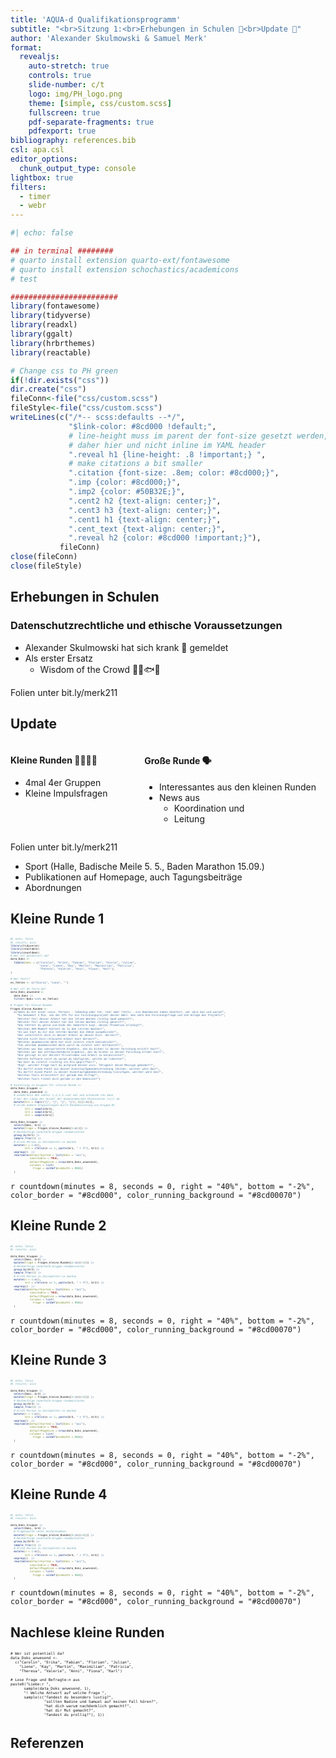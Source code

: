 ```yaml
---
title: 'AQUA-d Qualifikationsprogramm'
subtitle: "<br>Sitzung 1:<br>Erhebungen in Schulen 🏫<br>Update 🔄"
author: 'Alexander Skulmowski & Samuel Merk'
format: 
  revealjs:
    auto-stretch: true
    controls: true
    slide-number: c/t
    logo: img/PH_logo.png
    theme: [simple, css/custom.scss]
    fullscreen: true
    pdf-separate-fragments: true
    pdfexport: true
bibliography: references.bib
csl: apa.csl
editor_options: 
  chunk_output_type: console
lightbox: true
filters:
  - timer
  - webr
---
```


```r
#| echo: false

## in terminal ########
# quarto install extension quarto-ext/fontawesome
# quarto install extension schochastics/academicons
# test

########################
library(fontawesome)
library(tidyverse)
library(readxl)
library(ggalt)
library(hrbrthemes)
library(reactable)

# Change css to PH green
if(!dir.exists("css"))
dir.create("css")
fileConn<-file("css/custom.scss")
fileStyle<-file("css/custom.scss")
writeLines(c("/*-- scss:defaults --*/",
             "$link-color: #8cd000 !default;",
             # line-height muss im parent der font-size gesetzt werden,
             # daher hier und nicht inline im YAML header
             ".reveal h1 {line-height: .8 !important;} ", 
             # make citations a bit smaller
             ".citation {font-size: .8em; color: #8cd000;}",
             ".imp {color: #8cd000;}",
             ".imp2 {color: #50B32E;}",
             ".cent2 h2 {text-align: center;}",
             ".cent3 h3 {text-align: center;}",
             ".cent1 h1 {text-align: center;}",
             ".cent_text {text-align: center;}",
             ".reveal h2 {color: #8cd000 !important;}"),
           fileConn)
close(fileConn)
close(fileStyle)
```

## Erhebungen in Schulen {.center}
### Datenschutzrechtliche und ethische Voraussetzungen
* Alexander Skulmowski hat sich krank 🤕 gemeldet
* Als erster Ersatz
    * Wisdom of the Crowd 🐠🐬🐟🐡


::: footer
Folien unter bit.ly/merk211
:::

## Update
:::: {.columns}

::: {.column width='40%'}
#### Kleine Runden 🧑‍🧑‍🧒‍🧒
* 4mal 4er Gruppen
* Kleine Impulsfragen
:::

::: {.column width='60%'}
#### Große Runde 🗣️
* Interessantes aus den kleinen Runden
* News aus 
    * Koordination und
    * Leitung
:::

::::



::: footer
Folien unter bit.ly/merk211
:::

::: {.notes}
* Sport (Halle, Badische Meile 5. 5., Baden Marathon 15.09.)
* Publikationen auf Homepage, auch Tagungsbeiträge
* Abordnungen
:::


## Kleine Runde 1
::: {style="font-size: .36em;"}
```r
#| echo: false
#| results: asis
library(tidyverse)
library(reactable)
library(countdown)
# Wer ist potentiell da?
data_Doks <- 
  tibble(Doks = c("Carolin", "Erika", "Fabian", "Florian", "Gloria", "Julian", 
                  "Lena", "Liene", "Kay", "Martin", "Maximilian", "Patricia", 
                  "Theresa", "Valerie", "Anni", "Fiona", "Karl"),
)

# Wer fehlt?
es_fehlen <- c("Gloria", "Lena", "")

# Wer ist de facto da?
data_Doks_anwesend <- 
  data_Doks |> 
  filter(!Doks %in% es_fehlen)

# Fragen für kleine Runden
Fragen_kleine_Runden <- 
  c("Wenn du mit einer »wiss. Person« - lebendig oder tot, real oder fiktiv - ein Abendessen haben könntest, wer wäre das und warum?",
    "Du bekommst 2 Mio. von der DfG für ein Forschungsprojekt deiner Wahl. Was wäre die Forschungsfrage und die Anlage des Projekts?",
    "Welcher Teil deiner Arbeit hat die letzen Wochen richtig Spaß gemacht?",
    "Welcher Teil deiner Arbeit hat die letzen Wochen richtig genervt?",
    "Was hättest du gerne zum Ende des Semesters bzgl. deiner Promotion erledigt?",
    "Welchen AHA-Moment hattest du in den letzten Wochen?",
    "An was hast du dir die letzten Wochen die Zähne ausgebissen?",
    "Wer unterstützt dich in deiner Arbeit an deiner Diss. derzeit?",
    "Welche nicht Diss-relevante Arbeit hast derzeit?",
    "Welches akademische Werk hat dich zuletzt stark beeindruckt?",
    "Von welchem akademischen Werk warst du zuletzt sehr enttäuscht?",
    "Welches war das unerwartetste Ergebnis, das du bisher in deiner Forschung erzielt hast?",
    "Welches war das enttäuschendeste Ergebnis, das du bisher in deiner Forschung erlebt hast?",
    "Wie gelingt es dir derzeit Privatleben und Arbeit zu balancieren?",
    "Welche Software nutzt du warum am häufigsten, welche am liebsten?",
    "Wo hast du zuletzt »richtig ins Klo gegriffen«?",
    "Bzgl. welcher Frage hast du aufgrund deiner wiss. Tätigkeit deine Meinugn geändert?",
    "Du darfst einen Punkt aus deiner Dienstaufgabenbeschreibung löschen, welcher wäre das?",
    "Du darfst einen Punkt zu deiner Dienstaufgabenbeschreibung hinzufügen, welcher wäre das?",
    "Welches Tools erleichtert dir gerade den Alltag?",
    "Welches Tools treibt dich gerade in den Wahnsinn?")

# Einteilung in Gruppen für »kleine Runde 1«
data_Doks_Gruppen <- 
  data_Doks_anwesend |> 
  # wiederhole den vektor 1,2,3,4 vier mal und schneide ihn dann 
  # bei der Länge der Anzahl der Anwesenden/des Datensatzes (n()) ab
  mutate(Gr1 = rep(c("🐆", "🐇", "🐢", "🐛"), 4)[1:n()],
  # bilde andere Gruppierungen durch Randomisierung von Gruppe_R1      
         Gr2 = sample(Gr1),
         Gr3 = sample(Gr1),
         Gr4 = sample(Gr1))

data_Doks_Gruppen |> 
  select(Doks, Gr1) |> 
  mutate(Frage = Fragen_kleine_Runden[1:n()]) |> 
  # Reihenfolge innerhalb Gruppe randomisieren
  group_by(Gr1) |> 
  sample_frac(1) |> 
  # Erste Person zu Zeitwächter:in machen
  mutate(n = 1:n(),
         Gr1 = ifelse(n == 1, paste(Gr1, " + ⏰"), Gr1)) |> 
  ungroup()  |> 
  reactable(defaultSorted = list(Doks = "asc"),
            searchable = TRUE, 
            defaultPageSize = nrow(data_Doks_anwesend),
            columns = list(
              Frage = colDef(minWidth = 900))
  )

```
:::

`r countdown(minutes = 8, seconds = 0, right = "40%", bottom = "-2%",
             color_border = "#8cd000", color_running_background = "#8cd00070")`

## Kleine Runde 2
::: {style="font-size: .36em;"}
```r
#| echo: false
#| results: asis

data_Doks_Gruppen |> 
  select(Doks, Gr2) |> 
  mutate(Frage = Fragen_kleine_Runden[2:(n()+1)]) |> 
  # Reihenfolge innerhalb Gruppe randomisieren
  group_by(Gr2) |> 
  sample_frac(1) |> 
  # Erste Person zu Zeitwächter:in machen
  mutate(n = 1:n(),
         Gr2 = ifelse(n == 1, paste(Gr2, " + ⏰"), Gr2)) |> 
  ungroup()  |> 
  reactable(defaultSorted = list(Doks = "asc"),
            searchable = TRUE, 
            defaultPageSize = nrow(data_Doks_anwesend),
            columns = list(
              Frage = colDef(minWidth = 900))
  )

```
:::

`r countdown(minutes = 8, seconds = 0, right = "40%", bottom = "-2%",
             color_border = "#8cd000", color_running_background = "#8cd00070")`
             
## Kleine Runde 3
::: {style="font-size: .36em;"}
```r
#| echo: false
#| results: asis

data_Doks_Gruppen |> 
  select(Doks, Gr3) |> 
  mutate(Frage = Fragen_kleine_Runden[3:(n()+2)]) |> 
  # Reihenfolge innerhalb Gruppe randomisieren
  group_by(Gr3) |> 
  sample_frac(1) |> 
  # Erste Person zu Zeitwächter:in machen
  mutate(n = 1:n(),
         Gr3 = ifelse(n == 1, paste(Gr3, " + ⏰"), Gr3)) |> 
  ungroup()  |> 
  reactable(defaultSorted = list(Doks = "asc"),
            searchable = TRUE, 
            defaultPageSize = nrow(data_Doks_anwesend),
            columns = list(
              Frage = colDef(minWidth = 900))
  )

```
:::

`r countdown(minutes = 8, seconds = 0, right = "40%", bottom = "-2%",
             color_border = "#8cd000", color_running_background = "#8cd00070")`             


## Kleine Runde 4
::: {style="font-size: .36em;"}
```r
#| echo: false
#| results: asis

data_Doks_Gruppen |> 
  select(Doks, Gr4) |> 
  # Fragespalte »eins hochschieben«
  mutate(Frage = Fragen_kleine_Runden[4:(n()+3)]) |> 
  # Reihenfolge innerhalb Gruppe randomisieren
  group_by(Gr4) |> 
  sample_frac(1) |> 
  # Erste Person zu Zeitwächter:in machen
  mutate(n = 1:n(),
         Gr4 = ifelse(n == 1, paste(Gr4, " + ⏰"), Gr4)) |> 
  ungroup()  |> 
  reactable(defaultSorted = list(Doks = "asc"),
            searchable = TRUE, 
            defaultPageSize = nrow(data_Doks_anwesend),
            columns = list(
              Frage = colDef(minWidth = 900))
  )

```
:::

`r countdown(minutes = 8, seconds = 0, right = "40%", bottom = "-2%",
             color_border = "#8cd000", color_running_background = "#8cd00070")`

## Nachlese kleine Runden {.scrollable}
::: {#big-text style="font-size: 50%"}
```webr-r
# Wer ist potentiell da?
data_Doks_anwesend <-
  c("Carolin", "Erika", "Fabian", "Florian", "Julian", 
    "Liene", "Kay", "Martin", "Maximilian", "Patricia", 
    "Theresa", "Valerie", "Anni", "Fiona", "Karl")

# Lose Frage und Befragte:n aus
paste0("Liebe:r ", 
      sample(data_Doks_anwesend, 1), 
      "! Welche Antwort auf welche Frage ",
      sample(c("fandest du besonders lustig?",
               "sollten Nadine und Samuel auf keinen Fall hören?",
               "hat dich warum nachdenklich gemacht?",
               "hat dir Mut gemacht?",
               "fandest du prollig?"), 1))

```
:::
## Referenzen